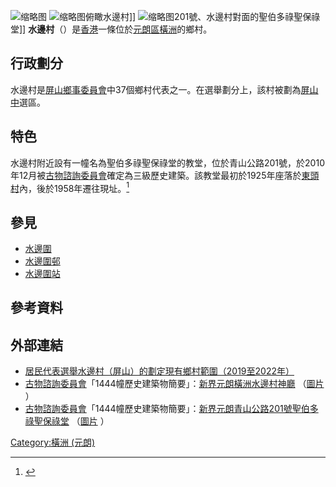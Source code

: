 {{for|其他以「水邊村」為名的鄉村|水邊村}}
{{coord|22.443953|N|114.02071|E|display=title}}
[[File:HK_Shrine_ShuiPinTsuen_WangChau.JPG|缩略图]]
[[File:Shui_Pin_Tsuen_06.jpg|缩略图]]俯瞰水邊村]]
[[File:Ss._Peter_and_Paul_Church_(Hong_Kong).jpg|缩略图]]201號、水邊村對面的聖伯多祿聖保祿堂]]
'''水邊村'''（{{lang-en|Shui Pin Tsuen}}）是[[香港|香港]]一條位於[[元朗區|元朗區]][[橫洲_(元朗)|橫洲]]的鄉村。

== 行政劃分 ==
水邊村是[[屏山_(香港)#鄉事委員會|屏山鄉事委員會]]中37個鄉村代表之一。在選舉劃分上，該村被劃為[[屏山中|屏山中]]選區。

== 特色 ==
水邊村附近設有一幢名為聖伯多祿聖保祿堂的教堂，位於青山公路201號，於2010年12月被[[古物諮詢委員會|古物諮詢委員會]]確定為三級歷史建築。該教堂最初於1925年座落於[[東頭村_(十八鄉)|東頭村]]內，後於1958年遷往現址。<ref>{{Cite web|title=Ss. Peter and Paul Church, No. 201 Castle Peak Road, Yuen Long|url=https://www.aab.gov.hk/historicbuilding/en/1139_Appraisal_En.pdf|accessdate=2020-11-09|author=Antiquities Advisory Board|date=|authorlink=古物諮詢委員會|format=PDF|work=Historic Building Appraisal|publisher=|language=en|archive-date=2020-11-14|archive-url=https://web.archive.org/web/20201114134418/https://www.aab.gov.hk/historicbuilding/en/1139_Appraisal_En.pdf|dead-url=no}}</ref>

== 參見 ==
* [[水邊圍|水邊圍]]
* [[水邊圍邨|水邊圍邨]]
* [[水邊圍站|水邊圍站]]

== 參考資料 ==
{{reflist}}

== 外部連結 ==
{{commons category|Shui Pin Tsuen}}
* [https://www.had.gov.hk/rre/images/village_map1922/M/m-ps-05.pdf 居民代表選舉水邊村（屏山）的劃定現有鄉村範圍（2019至2022年）] {{Wayback|url=https://www.had.gov.hk/rre/images/village_map1922/M/m-ps-05.pdf |date=20201113024511 }}
* [[古物諮詢委員會|古物諮詢委員會]]「1444幢歷史建築物簡要」：[https://www.aab.gov.hk/historicbuilding/cn/1071_Appraisal_Chin.pdf 新界元朗橫洲水邊村神廳] {{Wayback|url=https://www.aab.gov.hk/historicbuilding/cn/1071_Appraisal_Chin.pdf |date=20201109070117 }}（[https://www.aab.gov.hk/historicbuilding/photo/1071_Photo.pdf 圖片] {{Wayback|url=https://www.aab.gov.hk/historicbuilding/photo/1071_Photo.pdf |date=20201109072543 }}）
* [[古物諮詢委員會|古物諮詢委員會]]「1444幢歷史建築物簡要」：[https://www.aab.gov.hk/historicbuilding/cn/1139_Appraisal_Chin.pdf 新界元朗青山公路201號聖伯多祿聖保祿堂] {{Wayback|url=https://www.aab.gov.hk/historicbuilding/cn/1139_Appraisal_Chin.pdf |date=20201109070110 }}（[https://www.aab.gov.hk/historicbuilding/photo/1139_Photo.pdf 圖片] {{Wayback|url=https://www.aab.gov.hk/historicbuilding/photo/1139_Photo.pdf |date=20200629051812 }}）

{{HK-geo-stub}}

[[Category:橫洲_(元朗)|Category:橫洲 (元朗)]]
